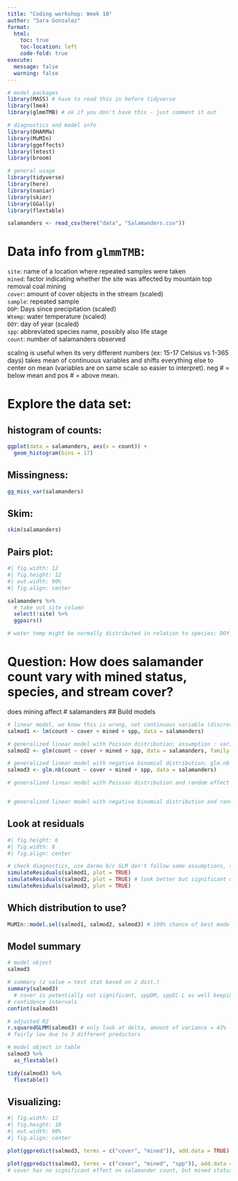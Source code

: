 ```yaml
---
title: "Coding workshop: Week 10"
author: "Sara Gonzalez"
format:
  html:
    toc: true
    toc-location: left
    code-fold: true
execute:
  message: false
  warning: false
---
```


```r
# model packages
library(MASS) # have to read this in before tidyverse 
library(lme4)
library(glmmTMB) # ok if you don't have this - just comment it out

# diagnostics and model info
library(DHARMa)
library(MuMIn)
library(ggeffects)
library(lmtest) 
library(broom)

# general usage
library(tidyverse)
library(here)
library(naniar)
library(skimr)
library(GGally)
library(flextable)

salamanders <- read_csv(here("data", "Salamanders.csv"))
```

# Data info from `glmmTMB`:

`site`: name of a location where repeated samples were taken  
`mined`: factor indicating whether the site was affected by mountain top removal coal mining  
`cover`: amount of cover objects in the stream (scaled)  
`sample`: repeated sample  
`DOP`: Days since precipitation (scaled)  
`Wtemp`: water temperature (scaled)  
`DOY`: day of year (scaled)  
`spp`: abbreviated species name, possibly also life stage  
`count`: number of salamanders observed  

scaling is useful when its very different numbers (ex: 15-17 Celsius vs 1-365 days)
takes mean of continuous variables and shifts everything else to center on mean (variables are on same scale so easier to interpret). neg # = below mean and pos # = above mean. 

# Explore the data set:

## histogram of counts:

```r
ggplot(data = salamanders, aes(x = count)) +
  geom_histogram(bins = 17)
```

## Missingness:

```r
gg_miss_var(salamanders)
```

## Skim: 

```r
skim(salamanders)
```

## Pairs plot:  

```r
#| fig.width: 12
#| fig.height: 12
#| out.width: 90%
#| fig.align: center

salamanders %>% 
  # take out site column
  select(!site) %>% 
  ggpairs()

# water temp might be normally distributed in relation to species; DOY + sample pearson's correlation is high so indicates strong relationship, but meaningfully, sample isn't necessarily measured variable (more for identification); DOP + wtemp -> negative relationship that flattens out, weak correlation but relationship exists
```

# Question: How does salamander count vary with mined status, species, and stream cover?
does mining affect # salamanders
## Build models

```r
# linear model, we know this is wrong, not continuous variable (discrete)
salmod1 <- lm(count ~ cover + mined + spp, data = salamanders)

# generalized linear model with Poisson distribution; assumption : variance = mean
salmod2 <- glm(count ~ cover + mined + spp, data = salamanders, family = "poisson")

# generalized linear model with negative binomial distribution; glm.nb assumes nb dist.; appropriate for over dispersion, variance > mean
salmod3 <- glm.nb(count ~ cover + mined + spp, data = salamanders)

# generalized linear model with Poisson distribution and random effect of site


# generalized linear model with negative binomial distribution and random effect of site

```

## Look at residuals

```r
#| fig.height: 6
#| fig.width: 8
#| fig.align: center

# check diagnostics, use darma b/c GLM don't follow same assumptions, simulation of residuals
simulateResiduals(salmod1, plot = TRUE)
simulateResiduals(salmod2, plot = TRUE) # look better but significant deviation, residuals are over-dispersed
simulateResiduals(salmod3, plot = TRUE)

```

## Which distribution to use?

```r
MuMIn::model.sel(salmod1, salmod2, salmod3) # 100% chance of best model = 1 (weight)
```

## Model summary

```r
# model object
salmod3

# summary (z value = test stat based on z dist.)
summary(salmod3)
  # cover is potentially not significant, sppDM, sppEC-L as well keeping everything else constant
# confidence intervals
confint(salmod3)

# adjusted R2
r.squaredGLMM(salmod3) # only look at delta, amount of variance = 43%
# fairly low due to 3 different predictors
```

```r
# model object in table
salmod3 %>% 
  as_flextable()

tidy(salmod3) %>% 
  flextable()
```


## Visualizing:

```r
#| fig.width: 12
#| fig.height: 10
#| out.width: 90%
#| fig.align: center

plot(ggpredict(salmod3, terms = c("cover", "mined")), add.data = TRUE)

plot(ggpredict(salmod3, terms = c("cover", "mined", "spp")), add.data = TRUE)
# cover has no significant effect on salamander count, but mined status and species do
```

